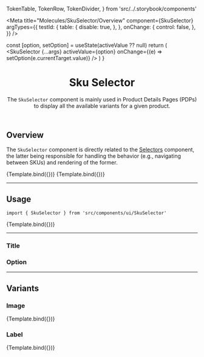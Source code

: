 
  TokenTable,
  TokenRow,
  TokenDivider,
} from 'src/../.storybook/components'

<Meta
  title="Molecules/SkuSelector/Overview"
  component={SkuSelector}
  argTypes={{
    testId: {
      table: {
        disable: true,
      },
    },
    onChange: {
      control: false,
    },
  }}
/>

  const [option, setOption] = useState(activeValue ?? null)
  return (
    <SkuSelector
      {...args}
      activeValue={option}
      onChange={(e) => setOption(e.currentTarget.value)}
    />
  )
}

<header>

# Sku Selector

The `SkuSelector` component is mainly used in Product Details Pages (PDPs) to display all the available variants for a given product.

</header>

## Overview

The `SkuSelector` component is directly related to the [Selectors](?path=/docs/molecules-skuselector-selectors--overview) component, the latter being responsible for handling the behavior (e.g., navigating between SKUs) and rendering of the former.

<Canvas>
  <Story
    name="overview-default-1"
    args={{
      label: 'Size',
      variant: 'label',
      activeValue: '41',
      options: [
        {
          src: '/',
          alt: 'skuvariation',
          label: '41',
          value: '41',
        },
        {
          src: '/',
          alt: 'skuvariation',
          label: '42',
          value: '42',
        },
        {
          src: '/',
          alt: 'skuvariation',
          label: '43',
          value: '43',
          disabled: true,
        },
      ],
    }}
  >
    {Template.bind({})}
  </Story>
  <Story
    name="overview-default-2"
    args={{
      label: 'Color',
      variant: 'image',
      activeValue: 'Pink',
      options: [
        {
          src: 'https://storecomponents.vtexassets.com/arquivos/ids/155560/pink-cool-sku-variation.png?v=637063239809000000',
          alt: 'skuvariation',
          label: 'Pink',
          value: 'Pink',
        },
        {
          src: 'https://storecomponents.vtexassets.com/arquivos/ids/155561/white-sku-variation.png?v=637087507771770000',
          alt: 'skuvariation',
          label: 'White',
          value: 'White',
        },
      ],
    }}
  >
    {Template.bind({})}
  </Story>
</Canvas>

---

## Usage

`import { SkuSelector } from 'src/components/ui/SkuSelector'`

<Canvas>
  <Story
    name="usage"
    args={{
      id: 'letter-size',
      label: 'Size',
      variant: 'label',
      activeValue: 'M',
      options: [
        {
          src: '/',
          alt: 'skuvariation',
          label: 'P',
          value: 'P',
        },
        {
          src: '/',
          alt: 'skuvariation',
          label: 'M',
          value: 'M',
        },
        {
          src: '/',
          alt: 'skuvariation',
          label: 'G',
          value: 'G',
        },
      ],
    }}
  >
    {Template.bind({})}
  </Story>
</Canvas>

<ArgsTable story="usage" />

---

<TokenTable>
  <TokenRow token="--fs-sku-selector-row-gap" value="var(--fs-spacing-1)" />
  <TokenRow
    token="--fs-sku-selector-column-gap"
    value="var(--fs-sku-selector-row-gap)"
  />
  <TokenRow token="--fs-sku-selector-text-size" value="var(--fs-text-size-1)" />
</TokenTable>

### Title

<TokenTable>
  <TokenRow
    token="--fs-sku-selector-title-margin-bottom"
    value="var(--fs-spacing-0)"
  />
</TokenTable>

### Option

<TokenTable>
  <TokenRow
    token="--fs-sku-selector-option-width"
    value="var(--fs-spacing-7)"
  />
  <TokenRow
    token="--fs-sku-selector-option-height"
    value="var(--fs-sku-selector-option-width)"
  />
  <TokenRow
    token="--fs-sku-selector-option-bkg-color-hover"
    value="var(--fs-color-primary-bkg-light)"
    isColor
  />
  <TokenDivider />
  <TokenRow
    token="--fs-sku-selector-option-transition-timing"
    value="var(--fs-transition-timing)"
  />
  <TokenRow token="--fs-sku-selector-option-transition-function" value="ease" />
  <TokenDivider />
  <TokenRow
    token="--fs-sku-selector-option-border-width"
    value="var(--fs-border-width-thick)"
  />
  <TokenRow
    token="--fs-sku-selector-option-border-color"
    value="var(--fs-color-neutral-7)"
    isColor
  />
  <TokenRow
    token="--fs-sku-selector-option-border-radius"
    value="var(--fs-border-radius)"
  />
  <TokenRow
    token="--fs-sku-selector-option-border-color-hover"
    value="var(--fs-border-color-active)"
    isColor
  />
  <TokenDivider />
  <TokenRow
    token="--fs-sku-selector-option-checked-border-width"
    value="var(--fs-sku-selector-option-border-width)"
  />
  <TokenRow
    token="--fs-sku-selector-option-checked-border-color"
    value="var(--fs-sku-selector-option-border-color-hover)"
    isColor
  />
  <TokenRow
    token="--fs-sku-selector-option-checked-box-shadow"
    value="0 0 0 var(--fs-border-width-thickest) var(--fs-color-focus-ring-outline)"
  />
  <TokenRow
    token="--fs-sku-selector-option-checked-bkg-color"
    value="var(--fs-sku-selector-option-bkg-color-hover)"
    isColor
  />
  <TokenDivider />
  <TokenRow
    token="--fs-sku-selector-option-disabled-width"
    value="var(--fs-border-width)"
  />
  <TokenRow
    token="--fs-sku-selector-option-disabled-color"
    value="var(--fs-color-disabled-text)"
    isColor
  />
  <TokenRow
    token="--fs-sku-selector-option-disabled-border-color"
    value="var(--fs-border-color-disabled)"
    isColor
  />
  <TokenRow
    token="--fs-sku-selector-option-disabled-bkg-color"
    value="var(--fs-sku-selector-option-disabled-border-color)"
    isColor
  />
</TokenTable>

---

## Variants

### Image

<Canvas className="no-code">
  <Story
    name="variant-image"
    args={{
      id: 'magic-mouse',
      variant: 'image',
      activeValue: 'Magic Box',
      options: [
        {
          src: 'https://storeframework.vtexassets.com/arquivos/ids/190902/unsplash-magic-mouse.jpg?v=637800136963870000',
          alt: 'Magicwhite',
          value: 'Magic White',
          label: 'Magic White',
        },
        {
          src: 'https://storeframework.vtexassets.com/arquivos/ids/190923/lena-de-fanti-nQ_j5d-klVU-unsplash.jpg?v=637867501523500000',
          alt: 'magicbox',
          value: 'Magic Box',
          label: 'Magic Box',
        },
        {
          src: 'https://storeframework.vtexassets.com/arquivos/ids/190924/anthony-choren-e7dG26YCrZU-unsplash.jpg?v=637867501835430000',
          alt: 'magicblackwhite',
          value: 'Magic Black White',
          label: 'Magic Black White',
        },
      ],
    }}
  >
    {Template.bind({})}
  </Story>
</Canvas>

<TokenTable>
  <TokenRow token="--fs-sku-selector-image-width" value="var(--fs-spacing-6)" />
  <TokenRow
    token="--fs-sku-selector-image-height"
    value="var(--fs-sku-selector-image-width)"
  />
  <TokenRow
    token="--fs-sku-selector-image-border-radius"
    value="var(--fs-border-radius-small)"
  />
  <TokenDivider />
  <TokenRow
    token="--fs-sku-selector-image-transition-timing"
    value="var(--fs-sku-selector-option-transition-timing)"
  />
  <TokenRow
    token="--fs-sku-selector-image-transition-function"
    value="var(--fs-sku-selector-option-transition-function)"
  />
</TokenTable>

### Label

<Canvas className="no-code">
  <Story
    name="variant-label"
    args={{
      id: 'number-size',
      label: 'Size',
      variant: 'label',
      activeValue: '41',
      options: [
        {
          src: '/',
          alt: 'skuvariation',
          label: '40',
          value: '40',
        },
        {
          src: '/',
          alt: 'skuvariation',
          label: '41',
          value: '41',
        },
        {
          src: '/',
          alt: 'skuvariation',
          label: '42',
          value: '42',
        },
      ],
    }}
  >
    {Template.bind({})}
  </Story>
</Canvas>
